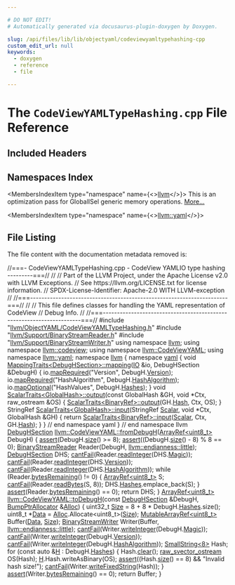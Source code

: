 ```yaml
---

# DO NOT EDIT!
# Automatically generated via docusaurus-plugin-doxygen by Doxygen.

slug: /api/files/lib/lib/objectyaml/codeviewyamltypehashing-cpp
custom_edit_url: null
keywords:
  - doxygen
  - reference
  - file

---
```





# The `CodeViewYAMLTypeHashing.cpp` File Reference

<DoxygenPage pluginConfig={pluginConfig}>



## Included Headers

<IncludesList>
<IncludesListItem
  filePath="llvm/ObjectYAML/CodeViewYAMLTypeHashing.h"
  permalink="/docs/api/files/include/include/llvm/include/llvm/objectyaml/codeviewyamltypehashing-h"
  isLocal="true" />
<IncludesListItem
  filePath="llvm/Support/BinaryStreamReader.h"
  permalink="/docs/api/files/include/include/llvm/include/llvm/support/binarystreamreader-h"
  isLocal="true" />
<IncludesListItem
  filePath="llvm/Support/BinaryStreamWriter.h"
  permalink="/docs/api/files/include/include/llvm/include/llvm/support/binarystreamwriter-h"
  isLocal="true" />
</IncludesList>

## Namespaces Index

<MembersIndex>

<MembersIndexItem
  type="namespace"
  name={<><a href="/docs/api/namespaces/llvm">llvm</a></>}>
This is an optimization pass for GlobalISel generic memory operations. <a href="/docs/api/namespaces/llvm/#details">More...</a>
</MembersIndexItem>

<MembersIndexItem
  type="namespace"
  name={<><a href="/docs/api/namespaces/llvm/yaml">llvm::yaml</a></>}>
</MembersIndexItem>

</MembersIndex>


## File Listing

The file content with the documentation metadata removed is:

<ProgramListing>

<Link id="l00001" /><CodeLine lineNumber="1"><span class="doxyHighlightComment">//===- CodeViewYAMLTypeHashing.cpp - CodeView YAMLIO type hashing ---------===//</span></CodeLine>
<Link id="l00002" /><CodeLine lineNumber="2"><span class="doxyHighlightComment">//</span></CodeLine>
<Link id="l00003" /><CodeLine lineNumber="3"><span class="doxyHighlightComment">// Part of the LLVM Project, under the Apache License v2.0 with LLVM Exceptions.</span></CodeLine>
<Link id="l00004" /><CodeLine lineNumber="4"><span class="doxyHighlightComment">// See https://llvm.org/LICENSE.txt for license information.</span></CodeLine>
<Link id="l00005" /><CodeLine lineNumber="5"><span class="doxyHighlightComment">// SPDX-License-Identifier: Apache-2.0 WITH LLVM-exception</span></CodeLine>
<Link id="l00006" /><CodeLine lineNumber="6"><span class="doxyHighlightComment">//</span></CodeLine>
<Link id="l00007" /><CodeLine lineNumber="7"><span class="doxyHighlightComment">//===----------------------------------------------------------------------===//</span></CodeLine>
<Link id="l00008" /><CodeLine lineNumber="8"><span class="doxyHighlightComment">//</span></CodeLine>
<Link id="l00009" /><CodeLine lineNumber="9"><span class="doxyHighlightComment">// This file defines classes for handling the YAML representation of CodeView</span></CodeLine>
<Link id="l00010" /><CodeLine lineNumber="10"><span class="doxyHighlightComment">// Debug Info.</span></CodeLine>
<Link id="l00011" /><CodeLine lineNumber="11"><span class="doxyHighlightComment">//</span></CodeLine>
<Link id="l00012" /><CodeLine lineNumber="12"><span class="doxyHighlightComment">//===----------------------------------------------------------------------===//</span></CodeLine>
<Link id="l00013" /><CodeLine lineNumber="13"></CodeLine>
<Link id="l00014" /><CodeLine lineNumber="14"><span class="doxyHighlightPreprocessor">#include &quot;<a href="/docs/api/files/include/include/llvm/include/llvm/objectyaml/codeviewyamltypehashing-h">llvm/ObjectYAML/CodeViewYAMLTypeHashing.h</a>&quot;</span></CodeLine>
<Link id="l00015" /><CodeLine lineNumber="15"></CodeLine>
<Link id="l00016" /><CodeLine lineNumber="16"><span class="doxyHighlightPreprocessor">#include &quot;<a href="/docs/api/files/include/include/llvm/include/llvm/support/binarystreamreader-h">llvm/Support/BinaryStreamReader.h</a>&quot;</span></CodeLine>
<Link id="l00017" /><CodeLine lineNumber="17"><span class="doxyHighlightPreprocessor">#include &quot;<a href="/docs/api/files/include/include/llvm/include/llvm/support/binarystreamwriter-h">llvm/Support/BinaryStreamWriter.h</a>&quot;</span></CodeLine>
<Link id="l00018" /><CodeLine lineNumber="18"></CodeLine>
<Link id="l00019" /><CodeLine lineNumber="19"><span class="doxyHighlightKeyword">using namespace </span><span class="doxyHighlight"><a href="/docs/api/namespaces/llvm">llvm</a>;</span></CodeLine>
<Link id="l00020" /><CodeLine lineNumber="20"><span class="doxyHighlightKeyword">using namespace </span><span class="doxyHighlight"><a href="/docs/api/namespaces/llvm/codeview">llvm::codeview</a>;</span></CodeLine>
<Link id="l00021" /><CodeLine lineNumber="21"><span class="doxyHighlightKeyword">using namespace </span><span class="doxyHighlight"><a href="/docs/api/namespaces/llvm/codeviewyaml">llvm::CodeViewYAML</a>;</span></CodeLine>
<Link id="l00022" /><CodeLine lineNumber="22"><span class="doxyHighlightKeyword">using namespace </span><span class="doxyHighlight"><a href="/docs/api/namespaces/llvm/yaml">llvm::yaml</a>;</span></CodeLine>
<Link id="l00023" /><CodeLine lineNumber="23"></CodeLine>
<Link id="l00024" /><CodeLine lineNumber="24"><span class="doxyHighlightKeyword">namespace </span><span class="doxyHighlight"><a href="/docs/api/namespaces/llvm">llvm</a> &#123;</span></CodeLine>
<Link id="l00025" /><CodeLine lineNumber="25"><span class="doxyHighlightKeyword">namespace </span><span class="doxyHighlight"><a href="/docs/api/namespaces/llvm/yaml">yaml</a> &#123;</span></CodeLine>
<Link id="l00026" /><CodeLine lineNumber="26"></CodeLine>
<Link id="l00027" /><CodeLine lineNumber="27"><span class="doxyHighlightKeywordType">void</span><span class="doxyHighlight"> <a href="/docs/api/structs/llvm/yaml/mappingtraits">MappingTraits&lt;DebugHSection&gt;::mapping</a>(<a href="/docs/api/classes/llvm/yaml/io">IO</a> &amp;io, DebugHSection &amp;DebugH) &#123;</span></CodeLine>
<Link id="l00028" /><CodeLine lineNumber="28"><span class="doxyHighlight">  io.<a href="/docs/api/classes/llvm/yaml/io/#a76b59883a4b23c1cb5c5f55eac119f0d">mapRequired</a>(</span><span class="doxyHighlightStringLiteral">&quot;Version&quot;</span><span class="doxyHighlight">, DebugH.<a href="/docs/api/structs/llvm/codeviewyaml/debughsection/#a987fed06b7cfb1095cd975117a2b6d65">Version</a>);</span></CodeLine>
<Link id="l00029" /><CodeLine lineNumber="29"><span class="doxyHighlight">  io.<a href="/docs/api/classes/llvm/yaml/io/#a76b59883a4b23c1cb5c5f55eac119f0d">mapRequired</a>(</span><span class="doxyHighlightStringLiteral">&quot;HashAlgorithm&quot;</span><span class="doxyHighlight">, DebugH.<a href="/docs/api/structs/llvm/codeviewyaml/debughsection/#a656cb398ff8c7d0b041c9ed65e548c96">HashAlgorithm</a>);</span></CodeLine>
<Link id="l00030" /><CodeLine lineNumber="30"><span class="doxyHighlight">  io.<a href="/docs/api/classes/llvm/yaml/io/#a27dee5b4ee79b39bc614889a4186bbf5">mapOptional</a>(</span><span class="doxyHighlightStringLiteral">&quot;HashValues&quot;</span><span class="doxyHighlight">, DebugH.<a href="/docs/api/structs/llvm/codeviewyaml/debughsection/#a1d6ca4055e86103346b265346fd067a1">Hashes</a>);</span></CodeLine>
<Link id="l00031" /><CodeLine lineNumber="31"><span class="doxyHighlight">&#125;</span></CodeLine>
<Link id="l00032" /><CodeLine lineNumber="32"></CodeLine>
<Link id="l00033" /><CodeLine lineNumber="33"><span class="doxyHighlightKeywordType">void</span><span class="doxyHighlight"> <a href="/docs/api/structs/llvm/yaml/scalartraits">ScalarTraits&lt;GlobalHash&gt;::output</a>(</span><span class="doxyHighlightKeyword">const</span><span class="doxyHighlight"> GlobalHash &amp;GH, </span><span class="doxyHighlightKeywordType">void</span><span class="doxyHighlight"> &#42;Ctx,</span></CodeLine>
<Link id="l00034" /><CodeLine lineNumber="34"><span class="doxyHighlight">                                      raw&#95;ostream &amp;OS) &#123;</span></CodeLine>
<Link id="l00035" /><CodeLine lineNumber="35"><span class="doxyHighlight">  <a href="/docs/api/structs/llvm/yaml/scalartraits">ScalarTraits&lt;BinaryRef&gt;::output</a>(GH.<a href="/docs/api/structs/llvm/codeviewyaml/globalhash/#a4085d77e955c1ef12755ee40d47c4636">Hash</a>, Ctx, OS);</span></CodeLine>
<Link id="l00036" /><CodeLine lineNumber="36"><span class="doxyHighlight">&#125;</span></CodeLine>
<Link id="l00037" /><CodeLine lineNumber="37"></CodeLine>
<Link id="l00038" /><CodeLine lineNumber="38"><span class="doxyHighlight">StringRef <a href="/docs/api/structs/llvm/yaml/scalartraits">ScalarTraits&lt;GlobalHash&gt;::input</a>(StringRef <a href="/docs/api/namespaces/llvm/yaml/#a388c981224806a01d8de4172d5322d3daf60357a8d17e45793298323f1b372a74">Scalar</a>, </span><span class="doxyHighlightKeywordType">void</span><span class="doxyHighlight"> &#42;Ctx,</span></CodeLine>
<Link id="l00039" /><CodeLine lineNumber="39"><span class="doxyHighlight">                                          GlobalHash &amp;GH) &#123;</span></CodeLine>
<Link id="l00040" /><CodeLine lineNumber="40"><span class="doxyHighlight">  </span><span class="doxyHighlightKeywordFlow">return</span><span class="doxyHighlight"> <a href="/docs/api/structs/llvm/yaml/scalartraits">ScalarTraits&lt;BinaryRef&gt;::input</a>(<a href="/docs/api/namespaces/llvm/yaml/#a388c981224806a01d8de4172d5322d3daf60357a8d17e45793298323f1b372a74">Scalar</a>, Ctx, GH.<a href="/docs/api/structs/llvm/codeviewyaml/globalhash/#a4085d77e955c1ef12755ee40d47c4636">Hash</a>);</span></CodeLine>
<Link id="l00041" /><CodeLine lineNumber="41"><span class="doxyHighlight">&#125;</span></CodeLine>
<Link id="l00042" /><CodeLine lineNumber="42"></CodeLine>
<Link id="l00043" /><CodeLine lineNumber="43"><span class="doxyHighlight">&#125; </span><span class="doxyHighlightComment">// end namespace yaml</span></CodeLine>
<Link id="l00044" /><CodeLine lineNumber="44"><span class="doxyHighlight">&#125; </span><span class="doxyHighlightComment">// end namespace llvm</span></CodeLine>
<Link id="l00045" /><CodeLine lineNumber="45"></CodeLine>
<Link id="l00046" /><CodeLine lineNumber="46" lineLink="/docs/api/namespaces/llvm/codeviewyaml/#ae656922d1c902f1107654bd1ae01501a"><span class="doxyHighlight"><a href="/docs/api/structs/llvm/codeviewyaml/debughsection">DebugHSection</a> <a href="/docs/api/namespaces/llvm/codeviewyaml/#ae656922d1c902f1107654bd1ae01501a">llvm::CodeViewYAML::fromDebugH</a>(<a href="/docs/api/classes/llvm/arrayref">ArrayRef&lt;uint8&#95;t&gt;</a> DebugH) &#123;</span></CodeLine>
<Link id="l00047" /><CodeLine lineNumber="47"><span class="doxyHighlight">  <a href="/docs/api/files/lib/lib/target/lib/target/amdgpu/silowercontrolflow-cpp/#a4868c5d81c5ccc98c47aeab6244346a0">assert</a>(DebugH.<a href="/docs/api/classes/llvm/arrayref/#a85ffb6531d4cda988ea81f18d4e56fb7">size</a>() &gt;= 8);</span></CodeLine>
<Link id="l00048" /><CodeLine lineNumber="48"><span class="doxyHighlight">  <a href="/docs/api/files/lib/lib/target/lib/target/amdgpu/silowercontrolflow-cpp/#a4868c5d81c5ccc98c47aeab6244346a0">assert</a>((DebugH.<a href="/docs/api/classes/llvm/arrayref/#a85ffb6531d4cda988ea81f18d4e56fb7">size</a>() - 8) % 8 == 0);</span></CodeLine>
<Link id="l00049" /><CodeLine lineNumber="49"></CodeLine>
<Link id="l00050" /><CodeLine lineNumber="50"><span class="doxyHighlight">  <a href="/docs/api/classes/llvm/binarystreamreader">BinaryStreamReader</a> Reader(DebugH, <a href="/docs/api/namespaces/llvm/#ae1e26e57357947b25e392fd18ab000dbaaae6635e044ac56046b2893a529b5114">llvm::endianness::little</a>);</span></CodeLine>
<Link id="l00051" /><CodeLine lineNumber="51"><span class="doxyHighlight">  <a href="/docs/api/structs/llvm/codeviewyaml/debughsection">DebugHSection</a> DHS;</span></CodeLine>
<Link id="l00052" /><CodeLine lineNumber="52"><span class="doxyHighlight">  <a href="/docs/api/namespaces/llvm/#aa1e1474f15df639f0d874b21f15666f7">cantFail</a>(Reader.<a href="/docs/api/classes/llvm/binarystreamreader/#a6bb348b0b716cb9d060ecaef7a49dcc6">readInteger</a>(DHS.<a href="/docs/api/structs/llvm/codeviewyaml/debughsection/#ac5573d7e4b8cd1fdb66455023c30e7e1">Magic</a>));</span></CodeLine>
<Link id="l00053" /><CodeLine lineNumber="53"><span class="doxyHighlight">  <a href="/docs/api/namespaces/llvm/#aa1e1474f15df639f0d874b21f15666f7">cantFail</a>(Reader.<a href="/docs/api/classes/llvm/binarystreamreader/#a6bb348b0b716cb9d060ecaef7a49dcc6">readInteger</a>(DHS.<a href="/docs/api/structs/llvm/codeviewyaml/debughsection/#a987fed06b7cfb1095cd975117a2b6d65">Version</a>));</span></CodeLine>
<Link id="l00054" /><CodeLine lineNumber="54"><span class="doxyHighlight">  <a href="/docs/api/namespaces/llvm/#aa1e1474f15df639f0d874b21f15666f7">cantFail</a>(Reader.<a href="/docs/api/classes/llvm/binarystreamreader/#a6bb348b0b716cb9d060ecaef7a49dcc6">readInteger</a>(DHS.<a href="/docs/api/structs/llvm/codeviewyaml/debughsection/#a656cb398ff8c7d0b041c9ed65e548c96">HashAlgorithm</a>));</span></CodeLine>
<Link id="l00055" /><CodeLine lineNumber="55"></CodeLine>
<Link id="l00056" /><CodeLine lineNumber="56"><span class="doxyHighlight">  </span><span class="doxyHighlightKeywordFlow">while</span><span class="doxyHighlight"> (Reader.<a href="/docs/api/classes/llvm/binarystreamreader/#a81b49f753bf7db44da6cf4b0fc59b76e">bytesRemaining</a>() != 0) &#123;</span></CodeLine>
<Link id="l00057" /><CodeLine lineNumber="57"><span class="doxyHighlight">    <a href="/docs/api/classes/llvm/arrayref">ArrayRef&lt;uint8&#95;t&gt;</a> S;</span></CodeLine>
<Link id="l00058" /><CodeLine lineNumber="58"><span class="doxyHighlight">    <a href="/docs/api/namespaces/llvm/#aa1e1474f15df639f0d874b21f15666f7">cantFail</a>(Reader.<a href="/docs/api/classes/llvm/binarystreamreader/#a2d56063bcd6039c9372e485e609cf692">readBytes</a>(S, 8));</span></CodeLine>
<Link id="l00059" /><CodeLine lineNumber="59"><span class="doxyHighlight">    DHS.<a href="/docs/api/structs/llvm/codeviewyaml/debughsection/#a1d6ca4055e86103346b265346fd067a1">Hashes</a>.emplace&#95;back(S);</span></CodeLine>
<Link id="l00060" /><CodeLine lineNumber="60"><span class="doxyHighlight">  &#125;</span></CodeLine>
<Link id="l00061" /><CodeLine lineNumber="61"><span class="doxyHighlight">  <a href="/docs/api/files/lib/lib/target/lib/target/amdgpu/silowercontrolflow-cpp/#a4868c5d81c5ccc98c47aeab6244346a0">assert</a>(Reader.<a href="/docs/api/classes/llvm/binarystreamreader/#a81b49f753bf7db44da6cf4b0fc59b76e">bytesRemaining</a>() == 0);</span></CodeLine>
<Link id="l00062" /><CodeLine lineNumber="62"><span class="doxyHighlight">  </span><span class="doxyHighlightKeywordFlow">return</span><span class="doxyHighlight"> DHS;</span></CodeLine>
<Link id="l00063" /><CodeLine lineNumber="63"><span class="doxyHighlight">&#125;</span></CodeLine>
<Link id="l00064" /><CodeLine lineNumber="64"></CodeLine>
<Link id="l00065" /><CodeLine lineNumber="65" lineLink="/docs/api/namespaces/llvm/codeviewyaml/#ad026ca61ae553f5da149349b2662e425"><span class="doxyHighlight"><a href="/docs/api/classes/llvm/arrayref">ArrayRef&lt;uint8&#95;t&gt;</a> <a href="/docs/api/namespaces/llvm/codeviewyaml/#ad026ca61ae553f5da149349b2662e425">llvm::CodeViewYAML::toDebugH</a>(</span><span class="doxyHighlightKeyword">const</span><span class="doxyHighlight"> <a href="/docs/api/structs/llvm/codeviewyaml/debughsection">DebugHSection</a> &amp;DebugH,</span></CodeLine>
<Link id="l00066" /><CodeLine lineNumber="66"><span class="doxyHighlight">                                               <a href="/docs/api/namespaces/llvm/#a8e612822d4ba7bb36c9c79582a567108">BumpPtrAllocator</a> &amp;<a href="/docs/api/namespaces/llvm/#a264176188c0aadccd3ca5b6929b5a2e1aea571dc00aef155a16d4e7e1861e1682">Alloc</a>) &#123;</span></CodeLine>
<Link id="l00067" /><CodeLine lineNumber="67"><span class="doxyHighlight">  uint32&#95;t <a href="/docs/api/files/lib/lib/analysis/inlineorder-cpp/#a7ee6f0cb51c3b9056199e9a0001fe8c3a6f6cb72d544962fa333e2e34ce64f719">Size</a> = 8 + 8 &#42; DebugH.<a href="/docs/api/structs/llvm/codeviewyaml/debughsection/#a1d6ca4055e86103346b265346fd067a1">Hashes</a>.size();</span></CodeLine>
<Link id="l00068" /><CodeLine lineNumber="68"><span class="doxyHighlight">  uint8&#95;t &#42;<a href="/docs/api/namespaces/llvm/#aa20539e89704d20b98b97e9c3feac934">Data</a> = <a href="/docs/api/namespaces/llvm/#a264176188c0aadccd3ca5b6929b5a2e1aea571dc00aef155a16d4e7e1861e1682">Alloc</a>.Allocate&lt;uint8&#95;t&gt;(<a href="/docs/api/files/lib/lib/analysis/inlineorder-cpp/#a7ee6f0cb51c3b9056199e9a0001fe8c3a6f6cb72d544962fa333e2e34ce64f719">Size</a>);</span></CodeLine>
<Link id="l00069" /><CodeLine lineNumber="69"><span class="doxyHighlight">  <a href="/docs/api/classes/llvm/mutablearrayref">MutableArrayRef&lt;uint8&#95;t&gt;</a> Buffer(<a href="/docs/api/namespaces/llvm/#aa20539e89704d20b98b97e9c3feac934">Data</a>, <a href="/docs/api/files/lib/lib/analysis/inlineorder-cpp/#a7ee6f0cb51c3b9056199e9a0001fe8c3a6f6cb72d544962fa333e2e34ce64f719">Size</a>);</span></CodeLine>
<Link id="l00070" /><CodeLine lineNumber="70"><span class="doxyHighlight">  <a href="/docs/api/classes/llvm/binarystreamwriter">BinaryStreamWriter</a> Writer(Buffer, <a href="/docs/api/namespaces/llvm/#ae1e26e57357947b25e392fd18ab000dbaaae6635e044ac56046b2893a529b5114">llvm::endianness::little</a>);</span></CodeLine>
<Link id="l00071" /><CodeLine lineNumber="71"></CodeLine>
<Link id="l00072" /><CodeLine lineNumber="72"><span class="doxyHighlight">  <a href="/docs/api/namespaces/llvm/#aa1e1474f15df639f0d874b21f15666f7">cantFail</a>(Writer.<a href="/docs/api/classes/llvm/binarystreamwriter/#a344647bc1c4a4b53334296eba145d408">writeInteger</a>(DebugH.<a href="/docs/api/structs/llvm/codeviewyaml/debughsection/#ac5573d7e4b8cd1fdb66455023c30e7e1">Magic</a>));</span></CodeLine>
<Link id="l00073" /><CodeLine lineNumber="73"><span class="doxyHighlight">  <a href="/docs/api/namespaces/llvm/#aa1e1474f15df639f0d874b21f15666f7">cantFail</a>(Writer.<a href="/docs/api/classes/llvm/binarystreamwriter/#a344647bc1c4a4b53334296eba145d408">writeInteger</a>(DebugH.<a href="/docs/api/structs/llvm/codeviewyaml/debughsection/#a987fed06b7cfb1095cd975117a2b6d65">Version</a>));</span></CodeLine>
<Link id="l00074" /><CodeLine lineNumber="74"><span class="doxyHighlight">  <a href="/docs/api/namespaces/llvm/#aa1e1474f15df639f0d874b21f15666f7">cantFail</a>(Writer.<a href="/docs/api/classes/llvm/binarystreamwriter/#a344647bc1c4a4b53334296eba145d408">writeInteger</a>(DebugH.<a href="/docs/api/structs/llvm/codeviewyaml/debughsection/#a656cb398ff8c7d0b041c9ed65e548c96">HashAlgorithm</a>));</span></CodeLine>
<Link id="l00075" /><CodeLine lineNumber="75"><span class="doxyHighlight">  <a href="/docs/api/classes/llvm/smallstring">SmallString&lt;8&gt;</a> Hash;</span></CodeLine>
<Link id="l00076" /><CodeLine lineNumber="76"><span class="doxyHighlight">  </span><span class="doxyHighlightKeywordFlow">for</span><span class="doxyHighlight"> (</span><span class="doxyHighlightKeyword">const</span><span class="doxyHighlight"> </span><span class="doxyHighlightKeyword">auto</span><span class="doxyHighlight"> &amp;<a href="/docs/api/files/lib/lib/support/md5-cpp/#ae42219072d798876e6b08e6b78614ff6">H</a> : DebugH.<a href="/docs/api/structs/llvm/codeviewyaml/debughsection/#a1d6ca4055e86103346b265346fd067a1">Hashes</a>) &#123;</span></CodeLine>
<Link id="l00077" /><CodeLine lineNumber="77"><span class="doxyHighlight">    Hash.<a href="/docs/api/classes/llvm/smallvectorimpl/#aac0ea55010b7b1a301e65a0baea057aa">clear</a>();</span></CodeLine>
<Link id="l00078" /><CodeLine lineNumber="78"><span class="doxyHighlight">    <a href="/docs/api/classes/llvm/raw-svector-ostream">raw&#95;svector&#95;ostream</a> OS(Hash);</span></CodeLine>
<Link id="l00079" /><CodeLine lineNumber="79"><span class="doxyHighlight">    <a href="/docs/api/files/lib/lib/support/md5-cpp/#ae42219072d798876e6b08e6b78614ff6">H</a>.Hash.writeAsBinary(OS);</span></CodeLine>
<Link id="l00080" /><CodeLine lineNumber="80"><span class="doxyHighlight">    <a href="/docs/api/files/lib/lib/target/lib/target/amdgpu/silowercontrolflow-cpp/#a4868c5d81c5ccc98c47aeab6244346a0">assert</a>((Hash.<a href="/docs/api/classes/llvm/smallvectortemplatecommon/#a1c479a8c434377c2b8cb056bdfdfc201">size</a>() == 8) &amp;&amp; </span><span class="doxyHighlightStringLiteral">&quot;Invalid hash size!&quot;</span><span class="doxyHighlight">);</span></CodeLine>
<Link id="l00081" /><CodeLine lineNumber="81"><span class="doxyHighlight">    <a href="/docs/api/namespaces/llvm/#aa1e1474f15df639f0d874b21f15666f7">cantFail</a>(Writer.<a href="/docs/api/classes/llvm/binarystreamwriter/#ac9c2dc641243ad8170ac9c0e69545f37">writeFixedString</a>(Hash));</span></CodeLine>
<Link id="l00082" /><CodeLine lineNumber="82"><span class="doxyHighlight">  &#125;</span></CodeLine>
<Link id="l00083" /><CodeLine lineNumber="83"><span class="doxyHighlight">  <a href="/docs/api/files/lib/lib/target/lib/target/amdgpu/silowercontrolflow-cpp/#a4868c5d81c5ccc98c47aeab6244346a0">assert</a>(Writer.<a href="/docs/api/classes/llvm/binarystreamwriter/#a396d68393ffbcede5c0d7fd59c16f1c9">bytesRemaining</a>() == 0);</span></CodeLine>
<Link id="l00084" /><CodeLine lineNumber="84"><span class="doxyHighlight">  </span><span class="doxyHighlightKeywordFlow">return</span><span class="doxyHighlight"> Buffer;</span></CodeLine>
<Link id="l00085" /><CodeLine lineNumber="85"><span class="doxyHighlight">&#125;</span></CodeLine>

</ProgramListing>


</DoxygenPage>
